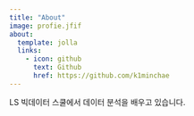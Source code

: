 ```yaml
---
title: "About"
image: profie.jfif
about:
  template: jolla
  links:
    - icon: github
      text: Github
      href: https://github.com/k1minchae
---
```


LS 빅데이터 스쿨에서 데이터 분석을 배우고 있습니다.

